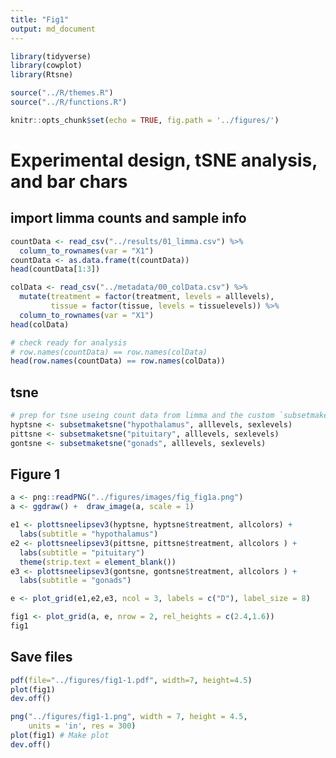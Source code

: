 ```yaml
---
title: "Fig1"
output: md_document
---
```


```r
library(tidyverse)
library(cowplot)
library(Rtsne)

source("../R/themes.R")
source("../R/functions.R")

knitr::opts_chunk$set(echo = TRUE, fig.path = '../figures/')
```

#  Experimental design, tSNE analysis, and bar chars


## import limma counts and sample info

```r
countData <- read_csv("../results/01_limma.csv") %>%
  column_to_rownames(var = "X1")
countData <- as.data.frame(t(countData))
head(countData[1:3])

colData <- read_csv("../metadata/00_colData.csv") %>%
  mutate(treatment = factor(treatment, levels = alllevels),
         tissue = factor(tissue, levels = tissuelevels)) %>% 
  column_to_rownames(var = "X1") 
head(colData)

# check ready for analysis
# row.names(countData) == row.names(colData)
head(row.names(countData) == row.names(colData))
```


## tsne

```r
# prep for tsne useing count data from limma and the custom `subsetmaketsne` function
hyptsne <- subsetmaketsne("hypothalamus", alllevels, sexlevels)
pittsne <- subsetmaketsne("pituitary", alllevels, sexlevels)
gontsne <- subsetmaketsne("gonads", alllevels, sexlevels)
```

## Figure 1

```r

a <- png::readPNG("../figures/images/fig_fig1a.png")
a <- ggdraw() +  draw_image(a, scale = 1)

e1 <- plottsneelipsev3(hyptsne, hyptsne$treatment, allcolors) + 
  labs(subtitle = "hypothalamus") 
e2 <- plottsneelipsev3(pittsne, pittsne$treatment, allcolors ) + 
  labs(subtitle = "pituitary") 
  theme(strip.text = element_blank())
e3 <- plottsneelipsev3(gontsne, gontsne$treatment, allcolors ) + 
  labs(subtitle = "gonads") 

e <- plot_grid(e1,e2,e3, ncol = 3, labels = c("D"), label_size = 8)

fig1 <- plot_grid(a, e, nrow = 2, rel_heights = c(2.4,1.6))
fig1
```


## Save files

```r
pdf(file="../figures/fig1-1.pdf", width=7, height=4.5)
plot(fig1)
dev.off()

png("../figures/fig1-1.png", width = 7, height = 4.5, 
    units = 'in', res = 300)
plot(fig1) # Make plot
dev.off()
```
